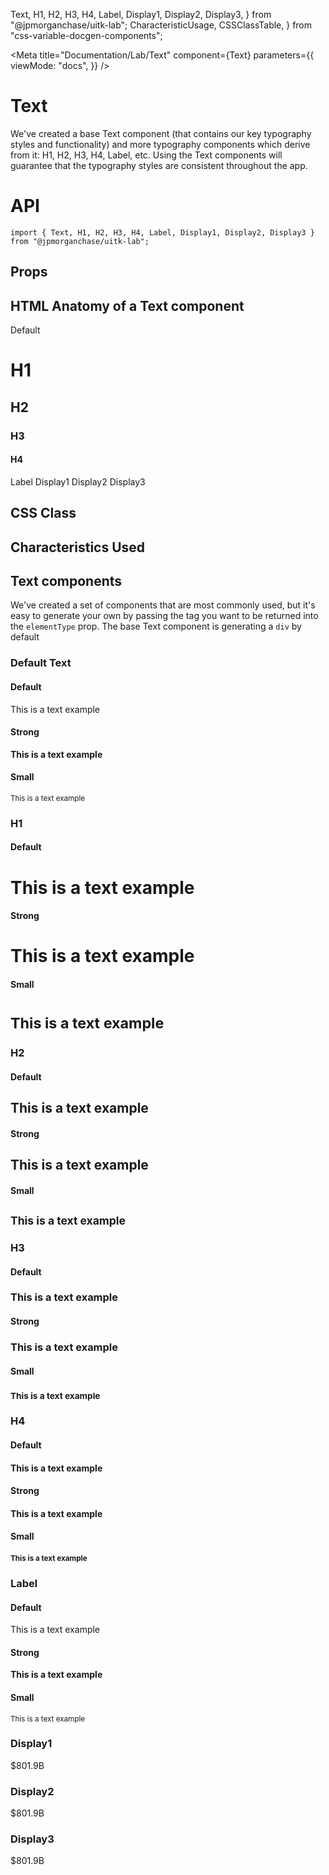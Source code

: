   Text,
  H1,
  H2,
  H3,
  H4,
  Label,
  Display1,
  Display2,
  Display3,
} from "@jpmorganchase/uitk-lab";
  CharacteristicUsage,
  CSSClassTable,
} from "css-variable-docgen-components";

<Meta
  title="Documentation/Lab/Text"
  component={Text}
  parameters={{
    viewMode: "docs",
  }}
/>

# Text

We've created a base Text component (that contains our key typography styles and functionality) and more typography components which derive from it: H1, H2, H3, H4, Label, etc. Using the Text components will guarantee that the typography styles are consistent throughout the app.

# API

```
import { Text, H1, H2, H3, H4, Label, Display1, Display2, Display3 } from "@jpmorganchase/uitk-lab";
```

## Props

<ArgsTable of={Text} />

## HTML Anatomy of a Text component

<Canvas>
  <ComponentAnatomy>
    <Text>Default</Text>
  </ComponentAnatomy>
  <ComponentAnatomy>
    <H1>H1</H1>
  </ComponentAnatomy>
  <ComponentAnatomy>
    <H2>H2</H2>
  </ComponentAnatomy>
  <ComponentAnatomy>
    <H3>H3</H3>
  </ComponentAnatomy>
  <ComponentAnatomy>
    <H4>H4</H4>
  </ComponentAnatomy>
  <ComponentAnatomy>
    <Label>Label</Label>
  </ComponentAnatomy>
  <ComponentAnatomy>
    <Display1>Display1</Display1>
  </ComponentAnatomy>
  <ComponentAnatomy>
    <Display2>Display2</Display2>
  </ComponentAnatomy>
  <ComponentAnatomy>
    <Display3>Display3</Display3>
  </ComponentAnatomy>
</Canvas>

## CSS Class

<CSSClassTable of={Text} />

## Characteristics Used

<CharacteristicUsage of={Text} />

## Text components

We've created a set of components that are most commonly used, but it's easy to generate your own by passing the tag you want to be returned into the `elementType` prop. The base Text component is generating a `div` by default

### Default Text

<Canvas>
  <Story name="Text" decorators={[withFlexGap]}>
    <div style={{ display: "flex", width: "100%", gap: 50 }}>
      <div>
        <h4>Default</h4>
        <Text>This is a text example</Text>
      </div>
      <div>
        <h4>Strong</h4>
        <Text>
          <strong>This is a text example</strong>
        </Text>
      </div>
      <div>
        <h4>Small</h4>
        <Text>
          <small>This is a text example</small>
        </Text>
      </div>
    </div>
  </Story>
</Canvas>

### H1

<Canvas>
  <Story name="H1" decorators={[withFlexGap]}>
    <div style={{ display: "flex", width: "100%", gap: 50 }}>
      <div>
        <h4>Default</h4>
        <H1>This is a text example</H1>
      </div>
      <div>
        <h4>Strong</h4>
        <H1>
          <strong>This is a text example</strong>
        </H1>
      </div>
      <div>
        <h4>Small</h4>
        <H1>
          <small>This is a text example</small>
        </H1>
      </div>
    </div>
  </Story>
</Canvas>

### H2

<Canvas>
  <Story name="H2" decorators={[withFlexGap]}>
    <div style={{ display: "flex", width: "100%", gap: 50 }}>
      <div>
        <h4>Default</h4>
        <H2>This is a text example</H2>
      </div>
      <div>
        <h4>Strong</h4>
        <H2>
          <strong>This is a text example</strong>
        </H2>
      </div>
      <div>
        <h4>Small</h4>
        <H2>
          <small>This is a text example</small>
        </H2>
      </div>
    </div>
  </Story>
</Canvas>

### H3

<Canvas>
  <Story name="H3" decorators={[withFlexGap]}>
    <div style={{ display: "flex", width: "100%", gap: 50 }}>
      <div>
        <h4>Default</h4>
        <H3>This is a text example</H3>
      </div>
      <div>
        <h4>Strong</h4>
        <H3>
          <strong>This is a text example</strong>
        </H3>
      </div>
      <div>
        <h4>Small</h4>
        <H3>
          <small>This is a text example</small>
        </H3>
      </div>
    </div>
  </Story>
</Canvas>

### H4

<Canvas>
  <Story name="H4" decorators={[withFlexGap]}>
    <div style={{ display: "flex", width: "100%", gap: 50 }}>
      <div>
        <h4>Default</h4>
        <H4>This is a text example</H4>
      </div>
      <div>
        <h4>Strong</h4>
        <H4>
          <strong>This is a text example</strong>
        </H4>
      </div>
      <div>
        <h4>Small</h4>
        <H4>
          <small>This is a text example</small>
        </H4>
      </div>
    </div>
  </Story>
</Canvas>

### Label

<Canvas>
  <Story name="Label" decorators={[withFlexGap]}>
    <div style={{ display: "flex", width: "100%", gap: 50 }}>
      <div>
        <h4>Default</h4>
        <Label>This is a text example</Label>
      </div>
      <div>
        <h4>Strong</h4>
        <Label>
          <strong>This is a text example</strong>
        </Label>
      </div>
      <div>
        <h4>Small</h4>
        <Label>
          <small>This is a text example</small>
        </Label>
      </div>
    </div>
  </Story>
</Canvas>

### Display1

<Canvas>
  <Story name="Display1" decorators={[withFlexGap]}>
    <Display1>$801.9B</Display1>
  </Story>
</Canvas>

### Display2

<Canvas>
  <Story name="Display2" decorators={[withFlexGap]}>
    <Display2>$801.9B</Display2>
  </Story>
</Canvas>

### Display3

<Canvas>
  <Story name="Display3" decorators={[withFlexGap]}>
    <Display3>$801.9B</Display3>
  </Story>
</Canvas>
